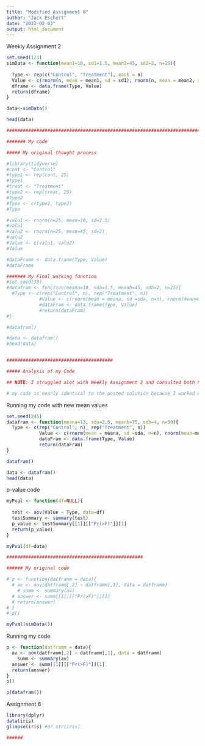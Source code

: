 ```yaml
---
title: "Modified Assignment 8"
author: "Jack Eschert"
date: "2023-02-03"
output: html_document
---
```

Weekly Assignment 2
```r
set.seed(123)
simData <- function(mean1=10, sd1=1.5, mean2=45, sd2=2, n=25){
  
  Type <- rep(c("Control", "Treatment"), each = n)
  Value <- c(rnorm(n, mean = mean1, sd = sd1), rnorm(n, mean = mean2, sd = sd2))
  dframe <- data.frame(Type, Value)
  return(dframe)
}

data<-simData()

head(data)

#############################################################################

####### My code 

##### My original thought process

#library(tidyverse)
#cont <- "Control"
#type1 <- rep(cont, 25)
#type1
#treat <- "Treatment"
#type2 <- rep(treat, 25)
#type2
#Type <- c(type1, type2)
#Type

#valu1 <- rnorm(n=25, mean=10, sd=1.5)
#valu1
#valu2 <- rnorm(n=25, mean=45, sd=2)
#valu2
#Value <- c(valu1, valu2)
#Value

#dataFrame <- data.frame(Type, Value)
#dataFrame

####### My Final working function 
#set.seed(33)
#datafram <- function(meana=10, sda=1.5, meanb=45, sdb=2, n=25){
  #Type <- c(rep("Control", n), rep("Treatment", n)) 
            #Value <- c(rnorm(mean = meana, sd =sda, n=n), rnorm(mean=meanb, sd=sdb, n=n))
            #dataFram <- data.frame(Type, Value)
            #return(dataFram)
#}

#datafram()

#data <- datafram()
#head(data)


#######################################

##### Analysis of my Code

## NOTE: I struggled alot with Weekly Assignment 2 and consulted both Professor Ash during her office hours and the posted solutions (with her permission) since my original code did not even run, thus the reflection process will not be as rich as that for Assignment 6

# my code is nearly identical to the posted solution because I worked with Professor Ash and the posted solution to reach a functioning code 
```

Running my code with new mean values
```r
set.seed(245)
datafram <- function(meana=13, sda=2.5, meanb=75, sdb=4, n=50){
  Type <- c(rep("Control", n), rep("Treatment", n)) 
            Value <- c(rnorm(mean = meana, sd =sda, n=n), rnorm(mean=meanb, sd=sdb, n=n))
            dataFram <- data.frame(Type, Value)
            return(dataFram)
}

datafram()
```


```r
data <- datafram()
head(data)
```

p-value code
```r
myPval <- function(df=NULL){
  
  test <- aov(Value ~ Type, data=df)
  testSummary <- summary(test)
  p_value <- testSummary[[1]][["Pr(>F)"]][1]
  return(p_value)
}

myPval(df=data)

##################################################

###### My original code 

# p <- function(datframm = data){
  # av <- aov(datframm[,2] ~ datframm[,1], data = datframm)
    # summ <- summary(av)
  # answer <- summ[[1]][["Pr(>F)"]][1]
  # return(answer)
# }
# p()
```
```r
myPval(simData())
```



Running my code 
```r
p <- function(datframm = data){
  av <- aov(datframm[,2] ~ datframm[,1], data = datframm)
    summ <- summary(av)
  answer <- summ[[1]][["Pr(>F)"]][1]
  return(answer)
}
p()
```
```r
p(datafram())
```

Assignment 6
```r
library(dplyr)
data(iris)
glimpse(iris) #or str(iris)

###### 
```

